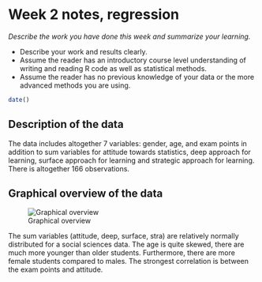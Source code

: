 # Week 2 notes, regression

*Describe the work you have done this week and summarize your learning.*

- Describe your work and results clearly. 
- Assume the reader has an introductory course level understanding of writing and reading R code as well as statistical methods.
- Assume the reader has no previous knowledge of your data or the more advanced methods you are using.

```r
date()
```

## Description of the data
The data includes altogether 7 variables: gender, age, and exam points in addition to sum variables for attitude towards statistics, deep approach for learning, surface approach for learning and strategic approach for learning. There is altogether 166 observations. 

## Graphical overview of the data  

![Graphical overview](data/graph_overview.png)  

The sum variables (attitude, deep, surface, stra) are relatively normally distributed for a social sciences data. The age is quite skewed, there are much more younger than older students. Furthermore, there are more female students compared to males. The strongest correlation is between the exam points and attitude.  

